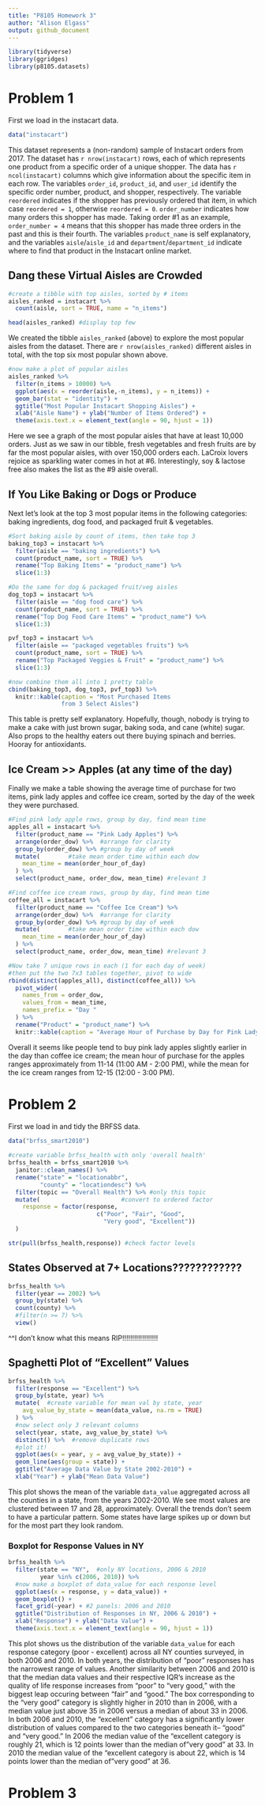 ```yaml
---
title: "P8105 Homework 3"
author: "Alison Elgass"
output: github_document
---
```


```r
library(tidyverse)
library(ggridges)
library(p8105.datasets)
```

# Problem 1

First we load in the instacart data.
```r
data("instacart")
```

This dataset represents a (non-random) sample of Instacart orders from 2017. The dataset has `r nrow(instacart)` rows, each of which represents one product from a specific order of a unique shopper. The data has `r ncol(instacart)` columns which give information about the specific item in each row. The variables `order_id`, `product_id`, and `user_id` identify the specific order number, product, and shopper, respectively. The variable `reordered` indicates if the shopper has previously ordered that item, in which case `reordered = 1`, otherwise `reordered = 0`. `order_number` indicates how many orders this shopper has made. Taking order #1 as an example, `order_number = 4` means that this shopper has made three orders in the past and this is their fourth. The variables `product_name` is self explanatory, and the variables `aisle`/`aisle_id` and `department`/`department_id` indicate where to find that product in the Instacart online market.  

## Dang these Virtual Aisles are Crowded
```r
#create a tibble with top aisles, sorted by # items
aisles_ranked = instacart %>%  
  count(aisle, sort = TRUE, name = "n_items")

head(aisles_ranked) #display top few
```
  
We created the tibble `aisles_ranked` (above) to explore the most popular aisles from the dataset. There are `r nrow(aisles_ranked)` different aisles in total, with the top six most popular shown above.  

```r
#now make a plot of popular aisles
aisles_ranked %>% 
  filter(n_items > 10000) %>% 
  ggplot(aes(x = reorder(aisle,-n_items), y = n_items)) +
  geom_bar(stat = "identity") +
  ggtitle("Most Popular Instacart Shopping Aisles") +
  xlab("Aisle Name") + ylab("Number of Items Ordered") +
  theme(axis.text.x = element_text(angle = 90, hjust = 1))
```
  
Here we see a graph of the most popular aisles that have at least 10,000 orders. Just as we saw in our tibble, fresh vegetables and fresh fruits are by far the most popular aisles, with over 150,000 orders each. LaCroix lovers rejoice as sparkling water comes in hot at #6. Interestingly, soy & lactose free also makes the list as the #9 aisle overall.  


## If You Like Baking or Dogs or Produce

Next let's look at the top 3 most popular items in the following categories: baking ingredients, dog food, and packaged fruit & vegetables.
```r
#Sort baking aisle by count of items, then take top 3
baking_top3 = instacart %>% 
  filter(aisle == "baking ingredients") %>% 
  count(product_name, sort = TRUE) %>% 
  rename("Top Baking Items" = "product_name") %>% 
  slice(1:3)

#Do the same for dog & packaged fruit/veg aisles
dog_top3 = instacart %>% 
  filter(aisle == "dog food care") %>% 
  count(product_name, sort = TRUE) %>% 
  rename("Top Dog Food Care Items" = "product_name") %>% 
  slice(1:3)

pvf_top3 = instacart %>% 
  filter(aisle == "packaged vegetables fruits") %>% 
  count(product_name, sort = TRUE) %>% 
  rename("Top Packaged Veggies & Fruit" = "product_name") %>% 
  slice(1:3)

#now combine them all into 1 pretty table
cbind(baking_top3, dog_top3, pvf_top3) %>% 
  knitr::kable(caption = "Most Purchased Items 
               from 3 Select Aisles")
```
  
This table is pretty self explanatory. Hopefully, though, nobody is trying to make a cake with just brown sugar, baking soda, and cane (white) sugar. Also props to the healthy eaters out there buying spinach and berries. Hooray for antioxidants.  

## Ice Cream >> Apples (at any time of the day)

Finally we make a table showing the average time of purchase for two items, pink lady apples and coffee ice cream, sorted by the day of the week they were purchased.
```r
#Find pink lady apple rows, group by day, find mean time
apples_all = instacart %>% 
  filter(product_name == "Pink Lady Apples") %>% 
  arrange(order_dow) %>%  #arrange for clarity
  group_by(order_dow) %>% #group by day of week
  mutate(        #take mean order time within each dow
    mean_time = mean(order_hour_of_day)
  ) %>% 
  select(product_name, order_dow, mean_time) #relevant 3

#Find coffee ice cream rows, group by day, find mean time
coffee_all = instacart %>% 
  filter(product_name == "Coffee Ice Cream") %>% 
  arrange(order_dow) %>%  #arrange for clarity
  group_by(order_dow) %>% #group by day of week
  mutate(        #take mean order time within each dow
    mean_time = mean(order_hour_of_day)
  ) %>% 
  select(product_name, order_dow, mean_time) #relevant 3

#Now take 7 unique rows in each (1 for each day of week)
#then put the two 7x3 tables together, pivot to wide
rbind(distinct(apples_all), distinct(coffee_all)) %>% 
  pivot_wider(
    names_from = order_dow,
    values_from = mean_time,
    names_prefix = "Day "
  ) %>% 
  rename("Product" = "product_name") %>% 
  knitr::kable(caption = "Average Hour of Purchase by Day for Pink Lady Apples & Coffee Ice Cream")

```
  
Overall it seems like people tend to buy pink lady apples slightly earlier in the day than coffee ice cream; the mean hour of purchase for the apples ranges approximately from 11-14 (11:00 AM - 2:00 PM), while the mean for the ice cream ranges from 12-15 (12:00 - 3:00 PM).  


# Problem 2

First we load in and tidy the BRFSS data.
```r
data("brfss_smart2010")
  
#create variable brfss_health with only 'overall health'
brfss_health = brfss_smart2010 %>% 
  janitor::clean_names() %>%
  rename("state" = "locationabbr",
         "county" = "locationdesc") %>% 
  filter(topic == "Overall Health") %>% #only this topic 
  mutate(                       #convert to ordered factor
    response = factor(response, 
                         c("Poor", "Fair", "Good",
                           "Very good", "Excellent"))
  )

str(pull(brfss_health,response)) #check factor levels

```

## States Observed at 7+ Locations????????????
```r
brfss_health %>% 
  filter(year == 2002) %>% 
  group_by(state) %>% 
  count(county) %>% 
  #filter(n >= 7) %>% 
  view()
```
  
^^I don't know what this means RIP!!!!!!!!!!!!!!!!!!  


## Spaghetti Plot of "Excellent" Values
```r
brfss_health %>% 
  filter(response == "Excellent") %>% 
  group_by(state, year) %>% 
  mutate(  #create variable for mean val by state, year
    avg_value_by_state = mean(data_value, na.rm = TRUE)
  ) %>%               
  #now select only 3 relevant columns
  select(year, state, avg_value_by_state) %>%
  distinct() %>%  #remove duplicate rows
  #plot it!
  ggplot(aes(x = year, y = avg_value_by_state)) + 
  geom_line(aes(group = state)) +
  ggtitle("Average Data Value by State 2002-2010") +
  xlab("Year") + ylab("Mean Data Value")

```
  
This plot shows the mean of the variable `data_value` aggregated across all the counties in a state, from the years 2002-2010. We see most values are clustered between 17 and 28, approximately. Overall the trends don't seem to have a particular pattern. Some states have large spikes up or down but for the most part they look random.   

### Boxplot for Response Values in NY
```r
brfss_health %>%
  filter(state == "NY",  #only NY locations, 2006 & 2010
         year %in% c(2006, 2010)) %>% 
  #now make a boxplot of data_value for each response level
  ggplot(aes(x = response, y = data_value)) +
  geom_boxplot() +
  facet_grid(~year) + #2 panels: 2006 and 2010 
  ggtitle("Distribution of Responses in NY, 2006 & 2010") +
  xlab("Response") + ylab("Data Value") +
  theme(axis.text.x = element_text(angle = 90, hjust = 1))

```
  
This plot shows us the distribution of the variable `data_value` for each response category (poor - excellent) across all NY counties surveyed, in both 2006 and 2010. In both years, the distribution of "poor" responses has the narrowest range of values. Another similarity between 2006 and 2010 is that the median data values and their respective IQR's increase as the quality of life response increases from "poor" to "very good," with the biggest leap occuring between "fair" and "good." The box corresponding to the "very good" category is slightly higher in 2010 than in 2006, with a median value just above 35 in 2006 versus a median of about 33 in 2006.  
In both 2006 and 2010, the "excellent" category has a significantly lower distribution of values compared to the two categories beneath it-- "good" and "very good." In 2006 the median value of the "excellent category is roughly 21, which is 12 points lower than the median of "very good" at 33. In 2010 the median value of the "excellent category is about 22, which is 14 points lower than the median of "very good" at 36.  


# Problem 3




